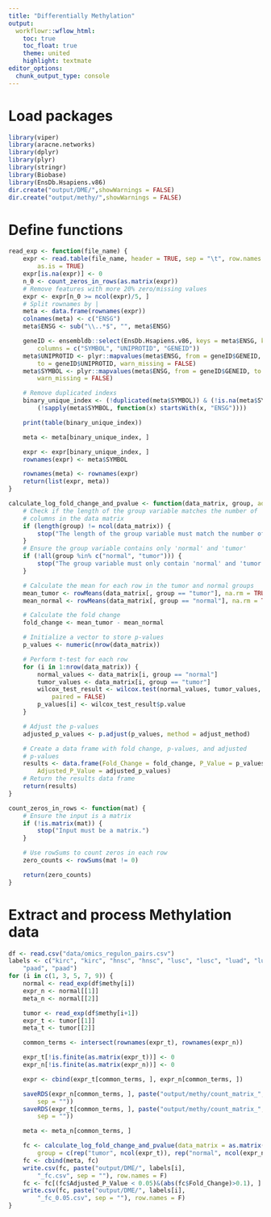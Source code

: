 ```yaml
---
title: "Differentially Methylation"
output:
  workflowr::wflow_html:
    toc: true
    toc_float: true
    theme: united
    highlight: textmate
editor_options:
  chunk_output_type: console
---
```


# Load packages
```r
library(viper)
library(aracne.networks)
library(dplyr)
library(plyr)
library(stringr)
library(Biobase)
library(EnsDb.Hsapiens.v86)
dir.create("output/DME/",showWarnings = FALSE)
dir.create("output/methy/",showWarnings = FALSE)
```

# Define functions
```r
read_exp <- function(file_name) {
    expr <- read.table(file_name, header = TRUE, sep = "\t", row.names = 1,
        as.is = TRUE)
    expr[is.na(expr)] <- 0
    n_0 <- count_zeros_in_rows(as.matrix(expr))
    # Remove features with more 20% zero/missing values
    expr <- expr[n_0 >= ncol(expr)/5, ]
    # Split rownames by |
    meta <- data.frame(rownames(expr))
    colnames(meta) <- c("ENSG")
    meta$ENSG <- sub("\\..*$", "", meta$ENSG)

    geneID <- ensembldb::select(EnsDb.Hsapiens.v86, keys = meta$ENSG, keytype = "GENEID",
        columns = c("SYMBOL", "UNIPROTID", "GENEID"))
    meta$UNIPROTID <- plyr::mapvalues(meta$ENSG, from = geneID$GENEID,
        to = geneID$UNIPROTID, warn_missing = FALSE)
    meta$SYMBOL <- plyr::mapvalues(meta$ENSG, from = geneID$GENEID, to = geneID$SYMBOL,
        warn_missing = FALSE)

    # Remove duplicated indexs
    binary_unique_index <- (!duplicated(meta$SYMBOL)) & (!is.na(meta$SYMBOL) &
        (!sapply(meta$SYMBOL, function(x) startsWith(x, "ENSG"))))

    print(table(binary_unique_index))

    meta <- meta[binary_unique_index, ]

    expr <- expr[binary_unique_index, ]
    rownames(expr) <- meta$SYMBOL

    rownames(meta) <- rownames(expr)
    return(list(expr, meta))
}

calculate_log_fold_change_and_pvalue <- function(data_matrix, group, adjust_method = "BH") {
    # Check if the length of the group variable matches the number of
    # columns in the data matrix
    if (length(group) != ncol(data_matrix)) {
        stop("The length of the group variable must match the number of columns in the data matrix.")
    }
    # Ensure the group variable contains only 'normal' and 'tumor'
    if (!all(group %in% c("normal", "tumor"))) {
        stop("The group variable must only contain 'normal' and 'tumor' values.")
    }

    # Calculate the mean for each row in the tumor and normal groups
    mean_tumor <- rowMeans(data_matrix[, group == "tumor"], na.rm = TRUE)
    mean_normal <- rowMeans(data_matrix[, group == "normal"], na.rm = TRUE)

    # Calculate the fold change
    fold_change <- mean_tumor - mean_normal

    # Initialize a vector to store p-values
    p_values <- numeric(nrow(data_matrix))

    # Perform t-test for each row
    for (i in 1:nrow(data_matrix)) {
        normal_values <- data_matrix[i, group == "normal"]
        tumor_values <- data_matrix[i, group == "tumor"]
        wilcox_test_result <- wilcox.test(normal_values, tumor_values,
            paired = FALSE)
        p_values[i] <- wilcox_test_result$p.value
    }

    # Adjust the p-values
    adjusted_p_values <- p.adjust(p_values, method = adjust_method)

    # Create a data frame with fold change, p-values, and adjusted
    # p-values
    results <- data.frame(Fold_Change = fold_change, P_Value = p_values,
        Adjusted_P_Value = adjusted_p_values)
    # Return the results data frame
    return(results)
}

count_zeros_in_rows <- function(mat) {
    # Ensure the input is a matrix
    if (!is.matrix(mat)) {
        stop("Input must be a matrix.")
    }

    # Use rowSums to count zeros in each row
    zero_counts <- rowSums(mat != 0)

    return(zero_counts)
}
```

# Extract and process Methylation data

```r
df <- read.csv("data/omics_regulon_pairs.csv")
labels <- c("kirc", "kirc", "hnsc", "hnsc", "lusc", "lusc", "luad", "luad",
    "paad", "paad")
for (i in c(1, 3, 5, 7, 9)) {
    normal <- read_exp(df$methy[i])
    expr_n <- normal[[1]]
    meta_n <- normal[[2]]

    tumor <- read_exp(df$methy[i+1])
    expr_t <- tumor[[1]]
    meta_t <- tumor[[2]]

    common_terms <- intersect(rownames(expr_t), rownames(expr_n))

    expr_t[!is.finite(as.matrix(expr_t))] <- 0
    expr_n[!is.finite(as.matrix(expr_n))] <- 0

    expr <- cbind(expr_t[common_terms, ], expr_n[common_terms, ])

    saveRDS(expr_n[common_terms, ], paste("output/methy/count_matrix_", labels[i], "_normal.RDS",
        sep = ""))
    saveRDS(expr_t[common_terms, ], paste("output/methy/count_matrix_", labels[i], "_tumor.RDS",
        sep = ""))

    meta <- meta_n[common_terms, ]

    fc <- calculate_log_fold_change_and_pvalue(data_matrix = as.matrix(expr),
        group = c(rep("tumor", ncol(expr_t)), rep("normal", ncol(expr_n))))
    fc <- cbind(meta, fc)
    write.csv(fc, paste("output/DME/", labels[i],
        "_fc.csv", sep = ""), row.names = F)
    fc <- fc[(fc$Adjusted_P_Value < 0.05)&(abs(fc$Fold_Change)>0.1), ]
    write.csv(fc, paste("output/DME/", labels[i],
        "_fc_0.05.csv", sep = ""), row.names = F)
}
```
